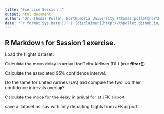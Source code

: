 ```yaml
---
title: "Exercise Session 1"
output: html_document
author: "Dr. Thomas Pollet, Northumbria University (thomas.pollet@northumbria.ac.uk)"
date: '`r format(Sys.Date())` | [disclaimer](http://tvpollet.github.io/disclaimer)'
---
```


## R Markdown for Session 1 exercise.

 Load the flights dataset.

 Calculate the mean delay in arrival for Delta Airlines (DL) (use **filter()**)

 Calculate the associated 95% confidence interval.

 Do the same for United Airlines (UA) and compare the two. Do their confidence intervals overlap?

 Calculate the mode for the delay in arrival for at JFK airport.

 save a dataset as .sav with only departing flights from JFK airport.
